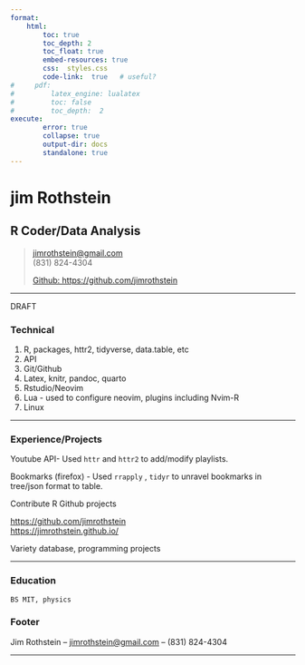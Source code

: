 ```yaml
---
format:   
    html:
        toc: true 
        toc_depth: 2
        toc_float: true
        embed-resources: true
        css:  styles.css
        code-link:  true   # useful?
#     pdf:   
#         latex_engine: lualatex  
#         toc: false
#         toc_depth:  2   
execute: 
        error: true
        collapse: true
        output-dir: docs 
        standalone: true
---
```


# jim Rothstein	
## R Coder/Data Analysis

> [jimrothstein@gmail.com](jimrothstein@gmail.com)  
> (831) 824-4304
>
[Github: https://github.com/jimrothstein](Github:https://github.com/jimrothstein)

------

::: callout-note
DRAFT
:::

### Technical {#technical}

1.	R, packages, httr2, tidyverse, data.table, etc
1.  API	
1.	Git/Github
1.  Latex, knitr, pandoc, quarto
1.	Rstudio/Neovim
1.  Lua - used to configure neovim, plugins including Nvim-R
1.	Linux

------

### Experience/Projects {#experience}  

Youtube API-
Used `httr` and `httr2` to add/modify playlists.

Bookmarks (firefox) -
Used `rrapply` , `tidyr` to unravel bookmarks in tree/json format to table.

Contribute R Github projects 

[https://github.com/jimrothstein](https://github.com/jimrothstein)  
[https://jimrothstein.github.io/](https://jimrothstein.github.io)

Variety database, programming projects 

------

###	Education {#education}
	BS MIT, physics

### Footer {#footer}

Jim Rothstein	 -- [jimrothstein@gmail.com](jimrothstein@gmail.com) -- (831) 824-4304

------
